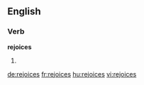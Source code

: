 ==English==

===Verb===
'''rejoices'''

# {{third-person singular of|rejoice}}

[[de:rejoices]]
[[fr:rejoices]]
[[hu:rejoices]]
[[vi:rejoices]]
